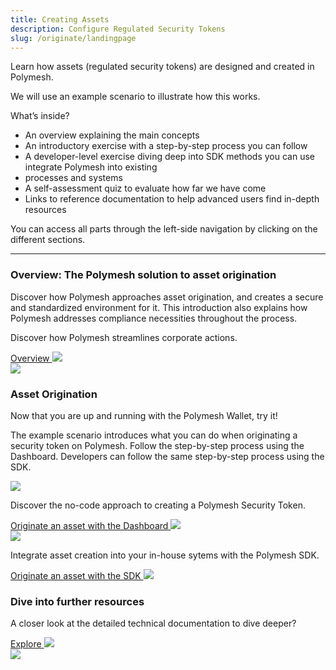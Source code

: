 ```yaml
---
title: Creating Assets
description: Configure Regulated Security Tokens
slug: /originate/landingpage
---
```



Learn how assets (regulated security tokens) are designed and created in Polymesh.

We will use an example scenario to illustrate how this works. 

What’s inside?
* An overview explaining the main concepts 
* An introductory exercise with a step-by-step process you can follow
* A developer-level exercise diving deep into SDK methods you can use integrate Polymesh into existing 
* processes and systems
* A self-assessment quiz to evaluate how far we have come
* Links to reference documentation to help advanced users find in-depth resources


<HighlightBox type="info">
You can access all parts through the left-side navigation by clicking on the different sections.
</HighlightBox>

***

<div class="box-overview-card">
	<div class="content-left">
		<h3>Overview: The Polymesh solution to asset origination</h3>
		<p>Discover how Polymesh approaches asset origination, and creates a secure and standardized environment for it. This introduction also explains how Polymesh addresses compliance necessities throughout the process.</p>
		<p>Discover how Polymesh streamlines corporate actions.</p>
		<a class="action-link" href="/originate/introduction">
			Overview
			<img src="/icon-arrow-right.svg"/>
		</a>
	</div>
	<div class="image-right">
		<img src="/illu-p-screen.svg"/>
	</div>
</div>
<h3>Asset Origination</h3>
Now that you are up and running with the Polymesh Wallet, try it!

The example scenario introduces what you can do when originating a security token on Polymesh. Follow the step-by-step process using the Dashboard. Developers can follow the same step-by-step process using the SDK.

<div class="box-action-cards">
	<div class="content-wrapper">
		<div class="action-card">
			<img class="action-icon" src="/icon-business.svg"/>
			<p>Discover the no-code approach to creating a Polymesh Security Token.</p>
			<a class="action-link" href="/originate/originate-dashboard">
				Originate an asset with the Dashboard
				<img src="/icon-arrow-right.svg"/>
			</a>
		</div>
		<div class="action-card">
			<img class="action-icon" src="/icon-developer.svg"/>
			<p>Integrate asset creation into your in-house sytems with the Polymesh SDK.</p>
			<a class="action-link" href="/originate/originate-sdk">
				Originate an asset with the SDK
				<img src="/icon-arrow-right.svg"/>
			</a>
		</div>
	</div>
</div>

<div class="box-overview-card">
	<div class="content-left">
		<h3>Dive into further resources</h3>
		<p>A closer look at the detailed technical documentation to dive deeper?</p>
		<a class="action-link" href="#">
			Explore
			<img src="/icon-arrow-right.svg"/>
		</a>
	</div>
	<div class="image-right">
		<img src="/illu-p-code.svg"/>
	</div>
</div>
